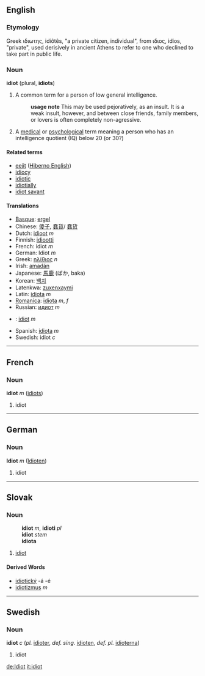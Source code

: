 ==English==

===Etymology===
Greek ιδιωτης, idiôtês, "a private citizen, individual", from ιδιος, idios, "private", used derisively in ancient Athens to refer to one who declined to take part in public life.

===Noun===
'''idiot''' (plural, '''idiots''')

#  A common term for a person of low general intelligence.
#:'''usage note''' This may be used pejoratively, as an insult.  It is a weak insult, however, and between close friends, family members, or lovers is often completely non-agressive.
#  A [[medical]] or [[psychological]] term meaning a person who has an intelligence quotient (IQ) below 20 (or 30?)

====Related terms====
*[[eejit]] ([[Hiberno English]])
*[[idiocy]]
*[[idiotic]]
*[[idiotially]]
*[[idiot savant]]

====Translations====
*[[Basque]]: [[ergel]]
*Chinese: [[傻子]], [[蠢貨]]/ [[蠢货]]
*Dutch: [[idioot]] ''m''
*Finnish: [[idiootti]]
*French: idiot ''m''
*German: Idiot ''m''
*Greek: [[ηλίθιος]] ''n''
*Irish: [[amadán]]
*Japanese: [[馬鹿]] (ばか, baka)
*Korean: [[백치]]
*Latenkwa: [[zuxenxaymi]]
*Latin: [[idiota]] ''m''
*[[Romanica]]: [[idiota]] ''m'', ''f''
*Russian: [[идиот]] ''m''
*{{sk}}: [[idiot#Slovak|idiot]] ''m''
*Spanish: [[idiota]] ''m''
*Swedish: idiot ''c''

----

==French==
===Noun===
'''idiot''' ''m'' ([[idiots]])

# idiot

----

==German==
===Noun===
'''Idiot''' ''m'' ([[Idioten]])

# idiot


----
==Slovak==
===Noun===
:'''idiot''' ''m'', '''idioti''' ''pl''
:'''idiot''' ''stem''
:'''idiota''' ''{{gensg}}''
:{{decpat}} {{chlap}}
# [[idiot#English|idiot]]
====Derived Words====
* [[idiotický]] -á -é
* [[idiotizmus]] ''m''
----

==Swedish==
===Noun===
'''idiot''' ''c'' (''pl.'' [[idioter]], ''def. sing.'' [[idioten]], ''def. pl.'' [[idioterna]])

# idiot

[[de:Idiot]]
[[it:idiot]]